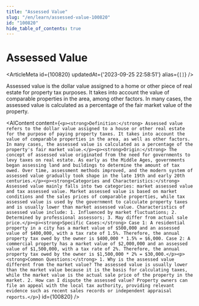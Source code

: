 ```yaml
---
title: "Assessed Value"
slug: "/en/learn/assessed-value-100820"
id: "100820"
hide_table_of_contents: true
---
```



# Assessed Value

<ArticleMeta id={100820} updatedAt={'2023-09-25 22:58:51'} alias={`[]`} />
<div className='border-solid border-b border-t-0 my-4 border-[var(--ifm-color-gray-300)]' />

Assessed value is the dollar value assigned to a home or other piece of real estate for property tax purposes. It takes into account the value of comparable properties in the area, among other factors. In many cases, the assessed value is calculated as a percentage of the fair market value of the property.

<AIContent content={`<p><strong>Definition:</strong> Assessed value refers to the dollar value assigned to a house or other real estate for the purpose of paying property taxes. It takes into account the value of comparable properties in the area, as well as other factors. In many cases, the assessed value is calculated as a percentage of the property's fair market value.</p><p><strong>Origin:</strong> The concept of assessed value originated from the need for governments to levy taxes on real estate. As early as the Middle Ages, governments began assessing land and buildings to determine the amount of tax owed. Over time, assessment methods improved, and the modern system of assessed value gradually took shape in the late 19th and early 20th centuries.</p><p><strong>Categories and Characteristics:</strong> Assessed value mainly falls into two categories: market assessed value and tax assessed value. Market assessed value is based on market conditions and the sales prices of comparable properties, while tax assessed value is used by the government to calculate property taxes and is usually lower than market assessed value. Characteristics of assessed value include: 1. Influenced by market fluctuations; 2. Determined by professional assessors; 3. May differ from actual sale price.</p><p><strong>Specific Cases:</strong> Case 1: A residential property in a city has a market value of $500,000 and an assessed value of $400,000, with a tax rate of 1.5%. Therefore, the annual property tax owed by the owner is $400,000 * 1.5% = $6,000. Case 2: A commercial property has a market value of $2,000,000 and an assessed value of $1,500,000, with a tax rate of 2%. Therefore, the annual property tax owed by the owner is $1,500,000 * 2% = $30,000.</p><p><strong>Common Questions:</strong> 1. Why is the assessed value different from the market value? The assessed value is usually lower than the market value because it is the basis for calculating taxes, while the market value is the actual sale price of the property in the market. 2. How can I dispute the assessed value? Property owners can file an appeal with the local tax authority, providing relevant evidence such as recent sales records or independent appraisal reports.</p>`} id={100820} />

